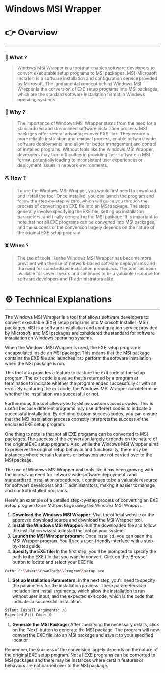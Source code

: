 # Windows MSI Wrapper


# 👉 Overview

---

### 👀 What ?

> Windows MSI Wrapper is a tool that enables software developers to convert executable setup programs to MSI packages. MSI (Microsoft Installer) is a software installation and configuration service provided by Microsoft. The fundamental concept behind Windows MSI Wrapper is the conversion of EXE setup programs into MSI packages, which are the standard software installation format in Windows operating systems.
> 

### 🧐 Why ?

> The importance of Windows MSI Wrapper stems from the need for a standardized and streamlined software installation process. MSI packages offer several advantages over EXE files. They ensure a more reliable installation and removal process, enable network-wide software deployments, and allow for better management and control of installed programs. Without tools like the Windows MSI Wrapper, developers may face difficulties in providing their software in MSI format, potentially leading to inconsistent user experiences or deployment issues in network environments.
> 

### ⛏️ How ?

> To use the Windows MSI Wrapper, you would first need to download and install the tool. Once installed, you can launch the program and follow the step-by-step wizard, which will guide you through the process of converting an EXE file into an MSI package. The steps generally involve specifying the EXE file, setting up installation parameters, and finally generating the MSI package. It is important to note that not all EXE programs can be converted into MSI packages, and the success of the conversion largely depends on the nature of the original EXE setup program.
> 

### ⏳ When ?

> The use of tools like the Windows MSI Wrapper has become more prevalent with the rise of network-based software deployments and the need for standardized installation procedures. The tool has been available for several years and continues to be a valuable resource for software developers and IT administrators alike.
> 

# ⚙️ Technical Explanations

---

The Windows MSI Wrapper is a tool that allows software developers to convert executable (EXE) setup programs into Microsoft Installer (MSI) packages. MSI is a software installation and configuration service provided by Microsoft, and MSI packages are considered the standard for software installation on Windows operating systems.

When the Windows MSI Wrapper is used, the EXE setup program is encapsulated inside an MSI package. This means that the MSI package contains the EXE file and launches it to perform the software installation when the MSI package is run.

This tool also provides a feature to capture the exit code of the setup program. The exit code is a value that is returned by a program at termination to indicate whether the program ended successfully or with an error. By capturing the exit code, the Windows MSI Wrapper can determine whether the installation was successful or not.

Furthermore, the tool allows you to define custom success codes. This is useful because different programs may use different codes to indicate a successful installation. By defining custom success codes, you can ensure that the MSI installation process correctly interprets the success of the enclosed EXE setup program.

One thing to note is that not all EXE programs can be converted to MSI packages. The success of the conversion largely depends on the nature of the original EXE setup program. Also, while the Windows MSI Wrapper aims to preserve the original setup behavior and functionality, there may be instances where certain features or behaviors are not carried over to the MSI package.

The use of Windows MSI Wrapper and tools like it has been growing with the increasing need for network-wide software deployments and standardized installation procedures. It continues to be a valuable resource for software developers and IT administrators, making it easier to manage and control installed programs.

Here's an example of a detailed step-by-step process of converting an EXE setup program to an MSI package using the Windows MSI Wrapper:

1. **Download the Windows MSI Wrapper:** Visit the official website or the approved download source and download the MSI Wrapper tool.
2. **Install the Windows MSI Wrapper:** Run the downloaded file and follow the installation wizard to install the tool on your system.
3. **Launch the MSI Wrapper program:** Once installed, you can open the MSI Wrapper program. You'll see a user-friendly interface with a step-by-step guide.
4. **Specify the EXE file:** In the first step, you'll be prompted to specify the path to the EXE file that you want to convert. Click on the 'Browse' button to locate and select your EXE file.

```bash
Path: C:\\User\\Downloads\\Program\\setup.exe

```

1. **Set up Installation Parameters:** In the next step, you'll need to specify the parameters for the installation process. These parameters can include silent install arguments, which allow the installation to run without user input, and the expected exit code, which is the code that indicates a successful installation.

```bash
Silent Install Arguments: /S
Expected Exit Code: 0

```

1. **Generate the MSI Package:** After specifying the necessary details, click on the 'Next' button to generate the MSI package. The program will now convert the EXE file into an MSI package and save it to your specified location.

Remember, the success of the conversion largely depends on the nature of the original EXE setup program. Not all EXE programs can be converted to MSI packages and there may be instances where certain features or behaviors are not carried over to the MSI package.
